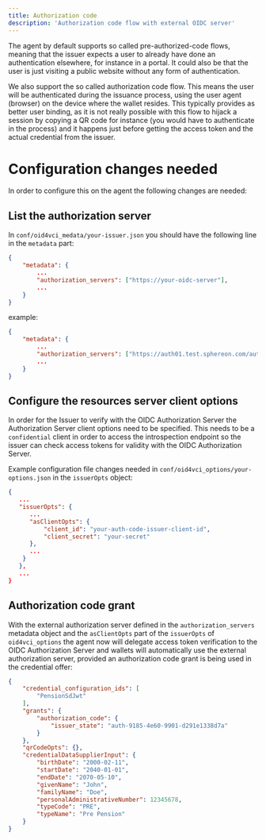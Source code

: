 ```yaml
---
title: Authorization code
description: 'Authorization code flow with external OIDC server'
---
```


The agent by default supports so called pre-authorized-code flows, meaning that the issuer expects a user to already have done an authentication elsewhere, for instance in a portal. It could also be that the user is just visiting a public website without any form of authentication.

We also support the so called authorization code flow. This means the user will be authenticated during the issuance process, using the user agent (browser) on the device where the wallet resides. This typically provides as better user binding, as it is not really possible with this flow to hijack a session by copying a QR code for instance (you would have to authenticate in the process) and it happens just before getting the access token and the actual credential from the issuer.

# Configuration changes needed

In order to configure this on the agent the following changes are needed:

## List the authorization server
In `conf/oid4vci_medata/your-issuer.json` you should have the following line in the `metadata` part:

```json
{
    "metadata": {
        ...
        "authorization_servers": ["https://your-oidc-server"],
        ...
    }
}
```

example:
```json
{
    "metadata": {
        ...
        "authorization_servers": ["https://auth01.test.sphereon.com/auth/realms/vdx"],
        ...
    }
}
```

## Configure the resources server client options
In order for the Issuer to verify with the OIDC Authorization Server the Authorization Server client options need to be specified. This needs to be a `confidential` client in order to access the introspection endpoint so the issuer can check access tokens for validity with the OIDC Authorization Server.

Example configuration file changes needed in `conf/oid4vci_options/your-options.json` in the `issuerOpts` object:

```json
{
   ...
   "issuerOpts": {
      ...
      "asClientOpts": {
          "client_id": "your-auth-code-issuer-client-id",
          "client_secret": "your-secret"
      },
      ...
    }
   },
   ...
}
```

## Authorization code grant
With the external authorization server defined in the `authorization_servers` metadata object and the `asClientOpts` part of the `issuerOpts` of `oid4vci_options` the agent now will delegate access token verification to the OIDC Authorization Server and wallets will automatically use the external authorization server, provided an authorization code grant is being used in the credential offer:

```json
{
    "credential_configuration_ids": [
        "PensionSdJwt"
    ],
    "grants": {
        "authorization_code": {
            "issuer_state": "auth-9185-4e60-9901-d291e1338d7a"
        }
    },
    "qrCodeOpts": {},
    "credentialDataSupplierInput": {
        "birthDate": "2000-02-11",
        "startDate": "2040-01-01",
        "endDate": "2070-05-10",
        "givenName": "John",
        "familyName": "Doe",
        "personalAdministrativeNumber": 12345678,
        "typeCode": "PRE",
        "typeName": "Pre Pension"
    }
}
```